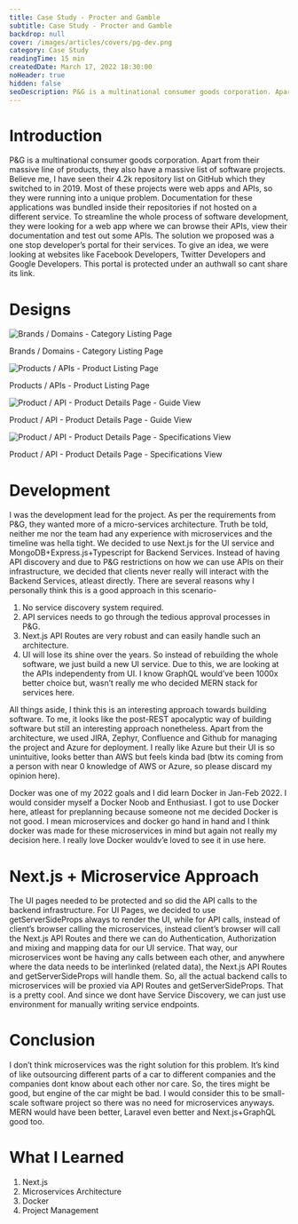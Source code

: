 ```yaml
---
title: Case Study - Procter and Gamble
subtitle: Case Study - Procter and Gamble
backdrop: null
cover: /images/articles/covers/pg-dev.png
category: Case Study
readingTime: 15 min
createdDate: March 17, 2022 18:30:00
noHeader: true
hidden: false
seoDescription: P&G is a multinational consumer goods corporation. Apart from their massive line of products, they also have a massive list of software projects. Believe me, I have seen their 4.2k repository list on GitHub which they switched to in 2019. Most of these projects were web apps and APIs, so they were running into a unique problem. Documentation for these applications was bundled inside their repositories if not hosted on a different service. To streamline the whole process of software development, they were looking for a web app where we can browse their APIs, view their documentation and test out some APIs. The solution we proposed was a one stop developer’s portal for their services.
---
```


# Introduction

P&G is a multinational consumer goods corporation. Apart from their massive line of products, they also have a massive list of software projects. Believe me, I have seen their 4.2k repository list on GitHub which they switched to in 2019. Most of these projects were web apps and APIs, so they were running into a unique problem. Documentation for these applications was bundled inside their repositories if not hosted on a different service. To streamline the whole process of software development, they were looking for a web app where we can browse their APIs, view their documentation and test out some APIs. The solution we proposed was a one stop developer’s portal for their services. To give an idea, we were looking at websites like Facebook Developers, Twitter Developers and Google Developers. This portal is protected under an authwall so cant share its link.

# Designs

![Brands / Domains - Category Listing Page](/images/articles/images/pg-clp.png)

<div className="image-heading">Brands / Domains - Category Listing Page</div>

![Products / APIs - Product Listing Page](/images/articles/images/pg-plp.png)

<div className="image-heading">Products / APIs - Product Listing Page</div>

![Product / API - Product Details Page - Guide View](/images/articles/images/pg-pdp-1.png)

<div className="image-heading">Product / API - Product Details Page - Guide View</div>

![Product / API - Product Details Page - Specifications View](/images/articles/images/pg-pdp-2.png)

<div className="image-heading">Product / API - Product Details Page - Specifications View</div>

# Development

I was the development lead for the project. As per the requirements from P&G, they wanted more of a micro-services architecture. Truth be told, neither me nor the team had any experience with microservices and the timeline was hella tight. We decided to use Next.js for the UI service and MongoDB+Express.js+Typescript for Backend Services. Instead of having API discovery and due to P&G restrictions on how we can use APIs on their infrastructure, we decided that clients never really will interact with the Backend Services, atleast directly. There are several reasons why I personally think this is a good approach in this scenario-

1. No service discovery system required.
2. API services needs to go through the tedious approval processes in P&G.
3. Next.js API Routes are very robust and can easily handle such an architecture.
4. UI will lose its shine over the years. So instead of rebuilding the whole software, we just build a new UI service. Due to this, we are looking at the APIs independenty from UI. I know GraphQL would’ve been 1000x better choice but, wasn’t really me who decided MERN stack for services here.

All things aside, I think this is an interesting approach towards building software. To me, it looks like the post-REST apocalyptic way of building software but still an interesting approach nonetheless. Apart from the architecture, we used JIRA, Zephyr, Confluence and Github for managing the project and Azure for deployment. I really like Azure but their UI is so unintuitive, looks better than AWS but feels kinda bad (btw its coming from a person with near 0 knowledge of AWS or Azure, so please discard my opinion here).

Docker was one of my 2022 goals and I did learn Docker in Jan-Feb 2022. I would consider myself a Docker Noob and Enthusiast. I got to use Docker here, atleast for preplanning because someone not me decided Docker is not good. I mean microservices and docker go hand in hand and I think docker was made for these microservices in mind but again not really my decision here. I really love Docker wouldv’e loved to see it in use here.

# Next.js + Microservice Approach

The UI pages needed to be protected and so did the API calls to the backend infrastructure. For UI Pages, we decided to use getServerSideProps always to render the UI, while for API calls, instead of client’s browser calling the microservices, instead client’s browser will call the Next.js API Routes and there we can do Authentication, Authorization and mixing and mapping data for our UI service. That way, our microservices wont be having any calls between each other, and anywhere where the data needs to be interlinked (related data), the Next.js API Routes and getServerSideProps will handle them. So, all the actual backend calls to microservices will be proxied via API Routes and getServerSideProps. That is a pretty cool. And since we dont have Service Discovery, we can just use environment for manually writing service endpoints.

# Conclusion

I don’t think microservices was the right solution for this problem. It’s kind of like outsourcing different parts of a car to different companies and the companies dont know about each other nor care. So, the tires might be good, but engine of the car might be bad. I would consider this to be small-scale software project so there was no need for microservices anyways. MERN would have been better, Laravel even better and Next.js+GraphQL good too.

# What I Learned

1. Next.js
2. Microservices Architecture
3. Docker
4. Project Management

